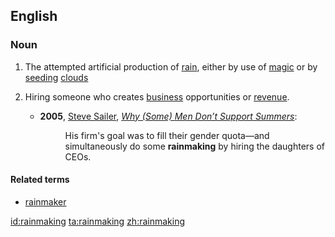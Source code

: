 ==English==
{{wikipedia}}

===Noun===
{{en-noun|-}}

# The attempted artificial production of [[rain]], either by use of [[magic]] or by [[seeding]] [[cloud]]s
# {{label|en|US|informal}} Hiring someone who creates [[business]] opportunities or [[revenue]].
#* '''2005''', [[w:Steve Sailer|Steve Sailer]], ''[http://www.vdare.com/sailer/050306_summers.htm Why (Some) Men Don’t Support Summers]'':
#*: His firm's goal was to fill their gender quota—and simultaneously do some '''rainmaking''' by hiring the daughters of CEOs.

====Related terms====
* [[rainmaker]]

[[id:rainmaking]]
[[ta:rainmaking]]
[[zh:rainmaking]]